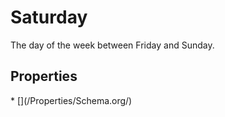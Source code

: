 # Saturday

The day of the week between Friday and Sunday.

## Properties

<Grid>
* [](/Properties/Schema.org/)

</Grid>

